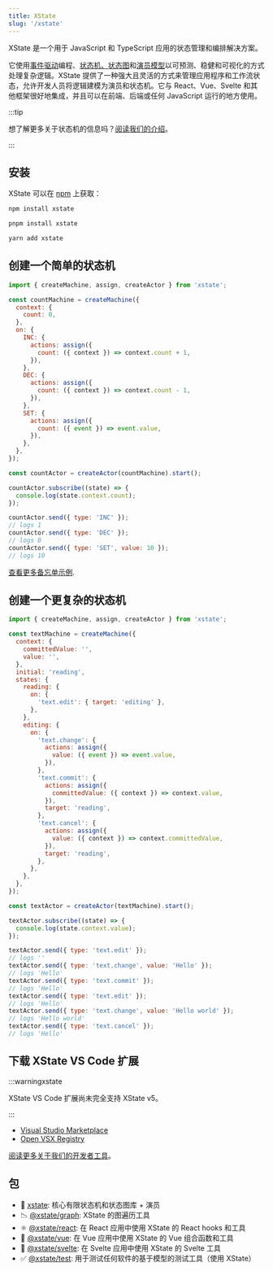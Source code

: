 ```yaml
---
title: XState
slug: '/xstate'
---
```


XState 是一个用于 JavaScript 和 TypeScript 应用的状态管理和编排解决方案。

它使用[事件驱动](transitions.mdx)编程、[状态机、状态图](state-machines-and-statecharts.mdx)和[演员模型](actor-model.mdx)以可预测、稳健和可视化的方式处理复杂逻辑。XState 提供了一种强大且灵活的方式来管理应用程序和工作流状态，允许开发人员将逻辑建模为演员和状态机。它与 React、Vue、Svelte 和其他框架很好地集成，并且可以在前端、后端或任何 JavaScript 运行的地方使用。

:::tip

想了解更多关于状态机的信息吗？[阅读我们的介绍](state-machines-and-statecharts.mdx)。

:::

## 安装

XState 可以在 [npm](https://www.npmjs.com/package/xstate) 上获取：

<Tabs>
<TabItem value="npm" label="npm">

```bash
npm install xstate
```

</TabItem>

<TabItem value="pnpm" label="pnpm">

```bash
pnpm install xstate
```

</TabItem>

<TabItem value="yarn" label="yarn">

```bash
yarn add xstate
```

</TabItem>
</Tabs>

## 创建一个简单的状态机

```js
import { createMachine, assign, createActor } from 'xstate';

const countMachine = createMachine({
  context: {
    count: 0,
  },
  on: {
    INC: {
      actions: assign({
        count: ({ context }) => context.count + 1,
      }),
    },
    DEC: {
      actions: assign({
        count: ({ context }) => context.count - 1,
      }),
    },
    SET: {
      actions: assign({
        count: ({ event }) => event.value,
      }),
    },
  },
});

const countActor = createActor(countMachine).start();

countActor.subscribe((state) => {
  console.log(state.context.count);
});

countActor.send({ type: 'INC' });
// logs 1
countActor.send({ type: 'DEC' });
// logs 0
countActor.send({ type: 'SET', value: 10 });
// logs 10
```

<EmbedMachine embedURL="https://stately.ai/registry/editor/embed/c447d996-cef1-421d-a422-8be695668764?machineId=89e9d8f1-73d6-4dee-92bc-1796270e2f50&mode=design" title="Simple machine"/>

[查看更多备忘单示例](cheatsheet.mdx).

## 创建一个更复杂的状态机

```js
import { createMachine, assign, createActor } from 'xstate';

const textMachine = createMachine({
  context: {
    committedValue: '',
    value: '',
  },
  initial: 'reading',
  states: {
    reading: {
      on: {
        'text.edit': { target: 'editing' },
      },
    },
    editing: {
      on: {
        'text.change': {
          actions: assign({
            value: ({ event }) => event.value,
          }),
        },
        'text.commit': {
          actions: assign({
            committedValue: ({ context }) => context.value,
          }),
          target: 'reading',
        },
        'text.cancel': {
          actions: assign({
            value: ({ context }) => context.committedValue,
          }),
          target: 'reading',
        },
      },
    },
  },
});

const textActor = createActor(textMachine).start();

textActor.subscribe((state) => {
  console.log(state.context.value);
});

textActor.send({ type: 'text.edit' });
// logs ''
textActor.send({ type: 'text.change', value: 'Hello' });
// logs 'Hello'
textActor.send({ type: 'text.commit' });
// logs 'Hello'
textActor.send({ type: 'text.edit' });
// logs 'Hello'
textActor.send({ type: 'text.change', value: 'Hello world' });
// logs 'Hello world'
textActor.send({ type: 'text.cancel' });
// logs 'Hello'
```

<EmbedMachine embedURL="https://stately.ai/registry/editor/embed/c447d996-cef1-421d-a422-8be695668764?mode=design&machineId=fa84c2d4-7c42-4f67-8bde-66f972133703" title="more complex machine"/>

## 下载 XState VS Code 扩展

:::warningxstate

XState VS Code 扩展尚未完全支持 XState v5。

:::

- [Visual Studio Marketplace](https://marketplace.visualstudio.com/items?itemName=statelyai.stately-vscode)
- [Open VSX Registry](https://open-vsx.org/extension/statelyai/stately-vscode)

[阅读更多关于我们的开发者工具](developer-tools.mdx)。

## 包

- 🤖 [xstate](https://github.com/statelyai/xstate/): 核心有限状态机和状态图库 + 演员
- 📉 [@xstate/graph](https://github.com/statelyai/xstate/tree/main/packages/xstate-graph): XState 的图遍历工具
- ⚛️ [@xstate/react](https://github.com/statelyai/xstate/tree/main/packages/xstate-react): 在 React 应用中使用 XState 的 React hooks 和工具
- 💚 [@xstate/vue](https://github.com/statelyai/xstate/tree/main/packages/xstate-vue): 在 Vue 应用中使用 XState 的 Vue 组合函数和工具
- 🎷 [@xstate/svelte](https://github.com/statelyai/xstate/tree/main/packages/xstate-svelte): 在 Svelte 应用中使用 XState 的 Svelte 工具
- ✅ [@xstate/test](https://github.com/statelyai/xstate/tree/main/packages/xstate-test): 用于测试任何软件的基于模型的测试工具（使用 XState）
